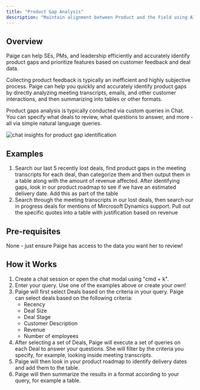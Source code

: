 ```yaml
---
title: "Product Gap Analysis"
description: "Maintain alignment between Product and the Field using AI."
---
```


## Overview
Paige can help SEs, PMs, and leadership efficiently and accurately identify product gaps and prioritize features based on customer feedback and deal data.

Collecting product feedback is typically an inefficient and highly subjective process. Paige can help you quickly and accurately identify product gaps by directly analyzing meeting transcripts, emails, and other customer interactions, and then summarizing into tables or other formats.

Product gaps analysis is typically conducted via custom queries in Chat. You can specify what deals to review, what questions to answer, and more - all via simple natural language queries.

<img src="/images/chat-product-gaps.png" alt="chat insights for product gap identification" />


## Examples
1. Search our last 5 recently lost deals, find product gaps in the meeting transcripts for each deal, than categorize them and then output them in a table along with the amount of revenue affected. After identifying gaps, look in our product roadmap to see if we have an estimated delivery date. Add this as part of the table
2. Search through the meeting transcripts in our lost deals, then search our in progress deals for mentions of Mircrosoft Dynamics support. Pull out the specific quotes into a table with justification based on revenue

## Pre-requisites
None - just ensure Paige has access to the data you want her to review!

## How it Works
1. Create a chat session or open the chat modal using "cmd + k". 
2. Enter your query. Use one of the examples above or create your own! 
3. Paige will first select Deals based on the criteria in your query. Paige can select deals based on the following criteria:
    - Recency
    - Deal Size
    - Deal Stage
    - Customer Description
    - Revenue
    - Number of employees
4. After selecting a set of Deals, Paige will execute a set of queries on each Deal to answer your questions. She will filter by the criteria you specify, for example, looking inside meeting transcripts.
5. Paige will then look in your product roadmap to identify delivery dates and add them to the table. 
6. Paige will then summarize the results in a format according to your query, for example a table.

